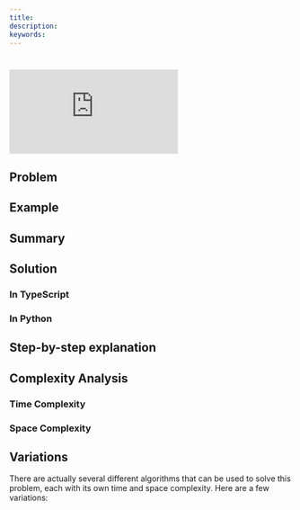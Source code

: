 ```yaml
---
title:
description:
keywords:
---
```



# []() <DifficultyChip difficulty="" />

<div className="iframe-container">
	<iframe className="responsive-iframe" src="https://www.youtube.com/embed/XXXXXXXX"
					title="YouTube video player" frameBorder="0"
					allow="accelerometer; autoplay; clipboard-write; encrypted-media; gyroscope; picture-in-picture"
					allowFullScreen></iframe>
</div>

## Problem

## Example

## Summary

## Solution

### In TypeScript

### In Python

## Step-by-step explanation

## Complexity Analysis

### Time Complexity

### Space Complexity

## Variations

There are actually several different algorithms that can be used to solve this problem, each with its own time and space complexity. Here are a few variations:
